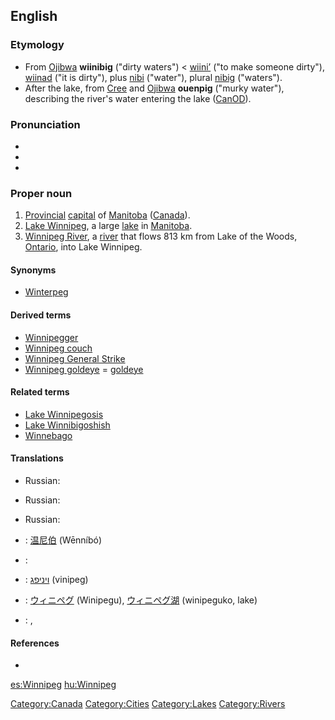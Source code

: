 {{wikipedia|Winnipeg, Manitoba}}
==English==

===Etymology===
* From [[Ojibwa]] '''wiinibig''' ("dirty waters") < [[wiini'|wiini’]] ("to make someone dirty"), [[wiinad]] ("it is dirty"), plus [[nibi]] ("water"), plural [[nibi|nibig]] ("waters").
* After the lake, from [[Cree]] and [[Ojibwa]] '''ouenpig''' ("murky water"), describing the river's water entering the lake ([[CanOD]]).

===Pronunciation===
* {{IPA|/ˈwɪnəˈpɛg/}}
* {{hyphenation|Win|ni|peg}}
* {{audio|en-ca-Winnipeg.ogg|Audio (CA)}}

===Proper noun===
{{en-proper noun}}

# [[provincial|Provincial]] [[capital]] of [[Manitoba]] ([[Canada]]).
# [[Lake Winnipeg]], a large [[lake]] in [[Manitoba]].
# [[Winnipeg River]], a [[river]] that flows 813 km from Lake of the Woods, [[Ontario]], into Lake Winnipeg.

====Synonyms====
* [[Winterpeg]] {{qualifier|jocular}}

====Derived terms====
* [[Winnipegger]]
* [[Winnipeg couch]]
* [[Winnipeg General Strike]]
* [[Winnipeg goldeye]] = [[goldeye]]

====Related terms====
* [[Lake Winnipegosis]]
* [[Lake Winnibigoshish]]
* [[Winnebago]]

====Translations====
{{trans-top|capital of Manitoba}}
* Russian: {{t|ru|Виннипег|m|sc=Cyrl|tr=Vínnip'eg}}
{{trans-mid}}
{{trans-bottom}}

{{trans-top|lake}}
* Russian: {{t|ru|Виннипег|m|sc=Cyrl|tr=Vínnip'eg}}
{{trans-mid}}
{{trans-bottom}}

{{trans-top|river}}
* Russian: {{t|ru|Виннипег|m|sc=Cyrl|tr=Vínnip'eg}}
{{trans-mid}}
{{trans-bottom}}

{{checktrans-top}}
* {{ttbc|Chinese}}: [[温尼伯]] (Wēnníbó)
* {{ttbc|French}}: {{t-|fr|Winnipeg}}
* {{ttbc|Hebrew}}: [[ויניפג]]  (vinipeg)
{{checktrans-mid}}
* {{ttbc|Japanese}}: [[ウィニペグ]] (Winipegu), [[ウィニペグ湖]] (winipeguko, lake)
* {{ttbc|Ukrainian}}: {{t-|uk|Вінніпег|m|tr=Vinnipeh|sc=Cyrl|xs=Ukrainian}}, {{t-|uk|Вінніпеґ|m|tr=Vinnipeg|sc=Cyrl|xs=Ukrainian}}
{{checktrans-bottom}}

====References====
* {{R:Canadian Oxford 2004}}

[[Category:Canada]]
[[Category:Cities]]
[[Category:Lakes]]
[[Category:Rivers]]

[[es:Winnipeg]]
[[hu:Winnipeg]]